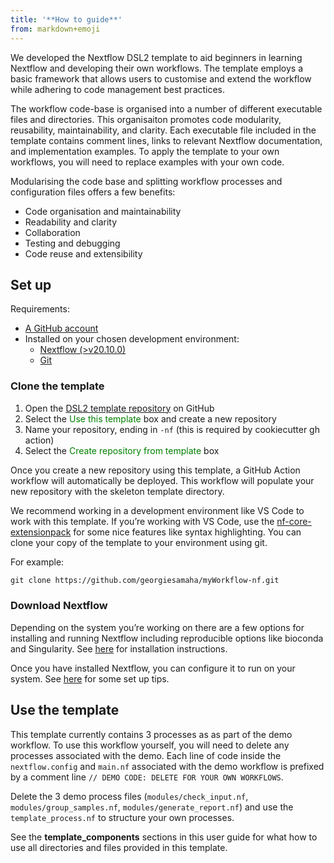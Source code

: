 ```yaml
---
title: '**How to guide**'
from: markdown+emoji
---
```


We developed the Nextflow DSL2 template to aid beginners in learning Nextflow and developing their own workflows. The template employs a basic framework that allows users to customise and extend the workflow while adhering to code management best practices. 

The workflow code-base is organised into a number of different executable files and directories. This organisaiton promotes code modularity, reusability, maintainability, and clarity. Each executable file included in the template contains comment lines, links to relevant Nextflow documentation, and implementation examples. To apply the template to your own workflows, you will need to replace examples with your own code. 

Modularising the code base and splitting workflow processes and configuration files offers a few benefits: 

* Code organisation and maintainability
* Readability and clarity
* Collaboration 
* Testing and debugging
* Code reuse and extensibility

## **Set up**

Requirements: 

* [A GitHub account](https://docs.github.com/en/get-started/start-your-journey/creating-an-account-on-github) 
* Installed on your chosen development environment: 
  * [Nextflow (>v20.10.0)](https://www.nextflow.io/docs/latest/install.html)
  * [Git](https://git-scm.com/book/en/v2/Getting-Started-Installing-Git) 

### **Clone the template**

1. Open the [DSL2 template repository](https://github.com/Sydney-Informatics-Hub/Nextflow_DSL2_template) on GitHub
2. Select the <span style="color: green">Use this template</span> box and create a new repository 
3. Name your repository, ending in `-nf` (this is required by cookiecutter gh action)
4. Select the <span style="color: green">Create repository from template</span> box

Once you create a new repository using this template, a GitHub Action workflow will automatically be deployed. This workflow will populate your new repository with the skeleton template directory. 

We recommend working in a development environment like VS Code to work with this template. If you're working with VS Code, use the [nf-core-extensionpack](https://marketplace.visualstudio.com/items?itemName=nf-core.nf-core-extensionpack) for some nice features like syntax highlighting. You can clone your copy of the template to your environment using git. 

For example: 

```default
git clone https://github.com/georgiesamaha/myWorkflow-nf.git
```

### **Download Nextflow**

Depending on the system you're working on there are a few options for installing and running Nextflow including reproducible options like bioconda and Singularity. See [here](https://nf-co.re/usage/installation) for installation instructions. 

Once you have installed Nextflow, you can configure it to run on your system. See [here](https://www.nextflow.io/blog/2021/nextflow-developer-environment.html) for some set up tips.

## **Use the template**

This template currently contains 3 processes as as part of the demo workflow. To use this workflow yourself, you will need to delete any processes associated with the demo. Each line of code inside the `nextflow.config` and `main.nf` associated with the demo workflow is prefixed by a comment line `// DEMO CODE: DELETE FOR YOUR OWN WORKFLOWS`.

Delete the 3 demo process files (`modules/check_input.nf`, `modules/group_samples.nf`, `modules/generate_report.nf`) and use the `template_process.nf` to structure your own processes. 

See the **template_components** sections in this user guide for what how to use all directories and files provided in this template. 